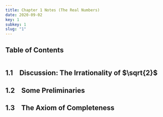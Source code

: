 ```yaml
---
title: Chapter 1 Notes (The Real Numbers)
date: 2020-09-02
key: 1
subkey: 1
slug: "1"
---
```


## Table of Contents
```toc
```

## 1.1 &ensp; Discussion: The Irrationality of $\sqrt{2}$

## 1.2 &ensp; Some Preliminaries

## 1.3 &ensp; The Axiom of Completeness